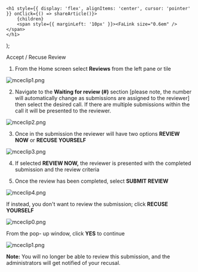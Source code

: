 

    <h1 style={{ display: 'flex', alignItems: 'center', cursor: 'pointer' }} onClick={() => shareArticle()}>
        {children} 
        <span style={{ marginLeft: '10px' }}><FaLink size="0.6em" /></span>
    </h1>
);

<ToastContainer />

<ClickableTitle>Accept / Recuse Review</ClickableTitle>




1. From the Home screen select **Reviews** from the left pane or tile


![mceclip1.png](../../../resources/article-images/4412370558099-Accept-Recuse-Review_1.png)


2. Navigate to the **Waiting for review (#)** section [please note, the number will automatically change as submissions are assigned to the reviewer] then select the desired call. If there are multiple submissions within the call it will be presented to the reviewer.


![mceclip2.png](../../../resources/article-images/4412370558099-Accept-Recuse-Review_2.png)


3. Once in the submission the reviewer will have two options **REVIEW NOW** or **RECUSE YOURSELF**


![mceclip3.png](../../../resources/article-images/4412370558099-Accept-Recuse-Review_3.png)


4. If selected **REVIEW NOW,** the reviewer is presented with the completed submission and the review criteria


5. Once the review has been completed, select **SUBMIT REVIEW**


![mceclip4.png](../../../resources/article-images/4412370558099-Accept-Recuse-Review_4.png)


If instead, you don't want to review the submission; click **RECUSE YOURSELF**


![mceclip0.png](../../../resources/article-images/4412370558099-Accept-Recuse-Review_5.png)


From the pop- up window, click **YES** to continue 


![mceclip1.png](../../../resources/article-images/4412370558099-Accept-Recuse-Review_6.png)


**Note:** You will no longer be able to review this submission, and the administrators will get notified of your recusal.



